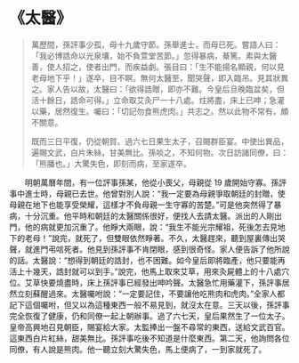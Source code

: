 # 《太醫》

> 萬歷間，孫評事少孤，母十九歲守節。孫舉進士，而母已死。嘗語人曰：「我必博誥命以光泉壤，始不負萱堂苦節。」忽得暴病，綦篤。素與太醫善，使人招之，使者出門，而疾益劇。張目曰：「生不能揚名顯親，何以見老母地下乎！」遂卒，目不瞑。無何太醫至，聞哭聲，即入臨吊。見其狀異之。家人告以故，太醫曰：「欲得誥贈，即亦不難。今皇后旦晚臨盆矣，但活十餘日，誥命可得。」立命取艾灸尸一十八處。炷將盡，床上已呻；急灌以藥，居然復生。囑曰：「切記勿食熊虎肉。」共志之。然以此物不常有，頗不關意。
>
> 既而三日平復，仍從朝賀。過六七日果生太子，召賜群臣宴。中使出異品，遍賜文武，白片朱絲，甘美無比。孫啖之，不知何物。次日訪諸同僚，曰：「熊膰也。」大驚失色，即刻而病，至家遂卒。

&emsp;&emsp;明朝萬曆年間，有一位評事孫某，他從小喪父，母親從 19 歲開始守寡。孫評事中進士時，母親已去世。他曾對別人說：“我一定要為母親爭取朝廷的封贈，使母親在地下也能享受榮耀，這樣才不負母親一生守寡的苦楚。”可是他突然得了暴病，十分沉重。他平時和朝廷的太醫關係很好，便找人去請太醫。派出的人剛出門，他的病就更加沉重了。他睜大兩眼，說：“我生不能光宗耀祖，死後怎去見地下的老母！”說完，就死了，但雙眼依然睜著。不久，太醫趕來，聽到屋裏傳出哭聲，就進門弔唁死者。他見到孫評事不肯閉眼，感到很奇怪。家人便告訴了他所說的話。太醫說：“想得到朝廷的誥封，也不困難。如今皇后即將臨產，他只要能再活上十幾天，誥封就可以到手。”說完，他馬上取來艾草，用來灸屍體上的十八處穴位。艾草快要燒盡時，床上孫評事已經發出呻吟聲。太醫急忙用藥灌下，孫評事居然立刻蘇醒過來。太醫囑咐說：“一定要記住，不要讓他吃熊肉和虎肉。”全家人都記下這個囑咐，但又以為這種東西一般不易見到，就沒太在意。三天以後，孫評事完全恢復了健康，仍和同僚一起上朝辦事。過了六七天，皇后果然生了一位太子。皇帝高興地召見朝臣，賜宴給大家。太監捧出一盤不尋常的東西，送給文武百官。這東西白片紅絲，甜美無比。孫評事吃後不知道是什麼東西。第二天，他詢問各位同僚，有人說是熊肉。他一聽立刻大驚失色，馬上便病了，一到家就死了。
